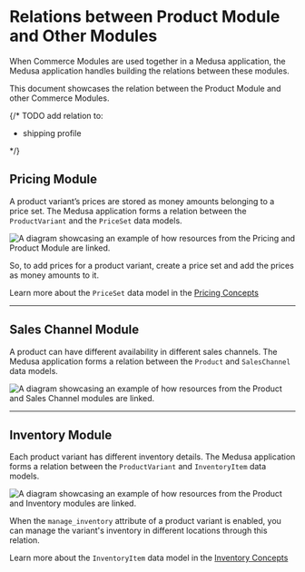 # Relations between Product Module and Other Modules

When Commerce Modules are used together in a Medusa application, the Medusa application handles building the relations between these modules.

This document showcases the relation between the Product Module and other Commerce Modules.

{/* TODO add relation to: 

- shipping profile

*/}

## Pricing Module

A product variant’s prices are stored as money amounts belonging to a price set. The Medusa application forms a relation between the `ProductVariant` and the `PriceSet` data models.

![A diagram showcasing an example of how resources from the Pricing and Product Module are linked.](https://res.cloudinary.com/dza7lstvk/image/upload/v1709651464/Medusa%20Resources/product-pricing_vlxsiq.jpg)

So, to add prices for a product variant, create a price set and add the prices as money amounts to it.

Learn more about the `PriceSet` data model in the [Pricing Concepts](../../pricing/concepts/index.mdx#price-list)

---

## Sales Channel Module

A product can have different availability in different sales channels. The Medusa application forms a relation between the `Product` and `SalesChannel` data models.

![A diagram showcasing an example of how resources from the Product and Sales Channel modules are linked.](https://res.cloudinary.com/dza7lstvk/image/upload/v1709651840/Medusa%20Resources/product-sales-channel_t848ik.jpg)

---

## Inventory Module

Each product variant has different inventory details. The Medusa application forms a relation between the `ProductVariant` and `InventoryItem` data models.

![A diagram showcasing an example of how resources from the Product and Inventory modules are linked.](https://res.cloudinary.com/dza7lstvk/image/upload/v1709652779/Medusa%20Resources/product-inventory_kmjnud.jpg)

When the `manage_inventory` attribute of a product variant is enabled, you can manage the variant's inventory in different locations through this relation.

Learn more about the `InventoryItem` data model in the [Inventory Concepts](../../inventory/concepts/index.mdx#inventoryitem)